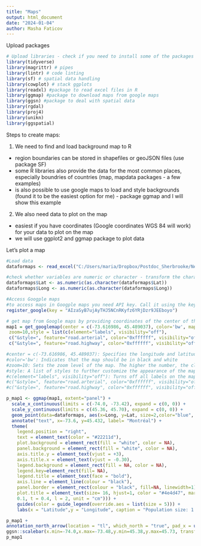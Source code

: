 ---
title: "Maps"
output: html_document
date: "2024-01-04"
author: Masha Faticov
---

Upload packages
```{r}
# Upload libraries - check if you need to install some of the packages
library(tidyverse) 
library(magrittr) # pipes
library(lintr) # code linting
library(sf) # spatial data handling
library(cowplot) # stack ggplots
library(readxl) #package to read excel files in R
library(ggmap) #package to download maps from google maps
library(ggsn) #package to deal with spatial data
library(rgdal)
library(proj4)  
library(unikn)  
library(ggspatial)

```
Steps to create maps:

1. We need to find and load background map to R
 -  region boundaries can be stored in shapefiles or geoJSON files (use package SF) 
 - some R libraries also provide the data for the most common places, especially boundries of countries (map, mapdata packages - a few examples)
 -  is also possible to use google maps to load and style backgrounds (found it to be the easiest option for me) - package ggmap and I will show this example
 
 2. We also need data to plot on the map
 - easiest if you have coordinates (Google coordinates WGS 84 will work) for your data to plot on the map
 - we will use ggplot2 and ggmap package to plot data
 
 Let's plot a map
 
```{r}
#Load data
dataformaps <- read_excel("C:/Users/maria/Dropbox/Postdoc_Sherbrooke/New Frontiers/Maps_NF_all_traps/Montreal.xlsx")

#check whether variables are numeric or character - transform the character ones to numeric
dataformaps$Lat <- as.numeric(as.character(dataformaps$Lat))
dataformaps$Long <- as.numeric(as.character(dataformaps$Long))

#Access Googple maps
#to access maps in Googple maps you need API key. Call it using the key below:
register_google(key = "AIzaSyB7ujAyTHJ5NCnRKyfz6YRjDzr9JEEboyo")

# get map from Google maps by providing coordinates of the center of the city
map1 = get_googlemap(center = c(-73.616986, 45.489037), color='bw', maptype='terrain', 
 zoom=10,style = list(c(element="labels", visibility="off"),
 c("&style=", feature="road.arterial", color="0xffffff", visibility="off"),
 c("&style=", feature="road.highway", color="0xffffff", visibility="off"))) 

#center = c(-73.616986, 45.489037): Specifies the longitude and latitude around which to center the map.
#color='bw': Indicates that the map should be in black and white
#zoom=10: Sets the zoom level of the map. The higher the number, the closer the zoom
#style: A list of styles to further customize the appearance of the map. In this case:
#c(element="labels", visibility="off"): Turns off all labels on the map (like street names and points of interest).
#c("&style=", feature="road.arterial", color="0xffffff", visibility="off"): Tries to turn off arterial roads, setting their color to white (0xffffff), though the syntax appears to be incorrect.
#c("&style=", feature="road.highway", color="0xffffff", visibility="off"): Tries to turn off highways, also setting their color to white, with a similar issue in the syntax.

p_map1 <- ggmap(map1, extent="panel") +
  scale_x_continuous(limits = c(-74.0, -73.42), expand = c(0, 0)) +
  scale_y_continuous(limits = c(45.36, 45.70), expand = c(0, 0)) +
  geom_point(data=dataformaps, aes(x=Long, y=Lat, size=2,color="blue", fill="blue")) +
  annotate("text", x=-73.6, y=45.432, label= "Montréal") +
  theme(
    legend.position = "right",
    text = element_text(color = "#22211d"),
    plot.background = element_rect(fill = "white", color = NA), 
    panel.background = element_rect(fill = "white", color = NA),
    axis.title.y = element_text(vjust = +3),
    axis.title.x = element_text(vjust = -0.30),
    legend.background = element_rect(fill = NA, color = NA),
    legend.key=element_rect(fill= NA),
    legend.title = element_text(face = "bold"),
    axis.line = element_line(colour = "black"), 
    panel.border = element_rect(colour = "black", fill=NA, linewidth=1), 
    plot.title = element_text(size= 16, hjust=1, color = "#4e4d47", margin = margin(b =  
    0.1, t = 0.4, l = 2, unit = "cm"))) + 
    guides(color = guide_legend(override.aes = list(size = 5))) +
    labs(x = "Latitude",y = "Longitude", caption = "Population size: 1 760 000 \n Population density per square kilometre: 4830") 

p_map1 + 
annotation_north_arrow(location = "tl", which_north = "true", pad_x = unit(0.0, "in"), pad_y = unit(0.2, "in"),style = north_arrow_minimal) + 
ggsn::scalebar(x.min=-74.0,x.max=-73.48,y.min=45.38,y.max=45.73, transform=TRUE, location = "bottomright",dist_unit = "km", dist=6, st.bottom = TRUE, st.size = 2)
p_map1

```
 
 
 
